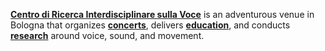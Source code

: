  
[**Centro di Ricerca Interdisciplinare sulla Voce**](/about) is an adventurous venue in Bologna that organizes [**concerts**](/concerts), delivers [**education**](/education), and conducts [**research**](/research) around voice, sound, and movement. 
